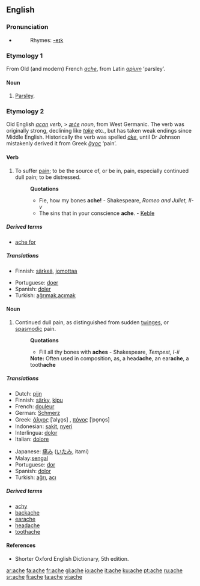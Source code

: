==English==

===Pronunciation===
*{{audio|en-us-ache.ogg|Audio (US)}}
*:Rhymes: [[Rhymes:English:-eɪk|-eɪk]]

===Etymology 1===
From Old (and modern) French ''[[#French|ache]]'', from Latin ''[[apium]]'' ‘parsley’.

====Noun====
{{en-noun}}

# {{obsolete}} [[parsley|Parsley]].

===Etymology 2===
Old English ''[[acan]]'' ''verb'', > ''[[æce|æċe]]'' ''noun'', from West Germanic.  The verb was originally strong, declining like ''[[take]]'' etc., but has taken weak endings since Middle English.  Historically the verb was spelled ''[[ake]]'', until Dr Johnson mistakenly derived it from Greek ''[[ἄχος]]'' ‘pain’.

====Verb====
{{en-verb|ach|ed}}

# {{intransitive}} To suffer [[pain]]; to be the source of, or be in, pain, especially continued dull pain; to be distressed.
#:'''Quotations'''
#:*Fie, how my bones '''ache!''' - Shakespeare, ''Romeo and Juliet, II-v''
#:*The sins that in your conscience '''ache'''. - [[Keble]]

=====Derived terms=====
*[[ache for]]

=====Translations=====
{{top}}
*Finnish: [[särkeä]], [[jomottaa]]
{{mid}}
*Portuguese: [[doer]]
*Spanish: [[doler]]
*Turkish: [[ağrımak]],[[acımak]]
{{bottom}}

====Noun====
{{en-noun}}

# Continued dull pain, as distinguished from sudden [[twinges]], or [[spasmodic]] pain.
#:'''Quotations'''
#:*Fill all thy bones with '''aches''' - Shakespeare, ''Tempest, I-ii''
#:'''Note:''' Often used in composition, as, a head'''ache''', an ear'''ache''', a tooth'''ache'''

=====Translations=====
{{top}}
*Dutch: [[pijn]] {{m}}
*Finnish: [[särky]], [[kipu]]
*French: [[douleur]] {{f}}
*German: [[Schmerz]] {{m}}
*Greek: [[άλγος]] [ˈalɣo̞s] {{n}}, [[πόνος]] [ˈpo̞no̞s] {{m}}
*Indonesian: [[sakit]], [[nyeri]]
*Interlingua: [[dolor]]
*Italian: [[dolore]]
{{mid}}
*Japanese: [[痛み]] ([[いたみ]], itami)
*Malay:[[sengal]]
*Portuguese: [[dor]] {{f}}
*Spanish: [[dolor]] {{m}}
*Turkish: [[ağrı]], [[acı]]
{{bottom}}

=====Derived terms=====
* [[achy]]
* [[backache]]
* [[earache]]
* [[headache]]
* [[toothache]]

====References====
*Shorter Oxford English Dictionary, 5th edition.

[[ar:ache]]
[[fa:ache]]
[[fr:ache]]
[[gl:ache]]
[[io:ache]]
[[it:ache]]
[[ku:ache]]
[[pt:ache]]
[[ru:ache]]
[[sr:ache]]
[[fi:ache]]
[[ta:ache]]
[[vi:ache]]